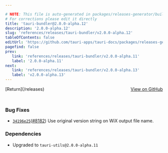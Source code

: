 ```yaml
---

# NOTE: This file is auto-generated in packages/releases-generator/build.ts
# For corrections please edit it directly
title: 'tauri-bundler@2.0.0-alpha.12'
description: '2.0.0-alpha.12'
slug: 'references/releases/tauri-bundler/v2.0.0-alpha.12'
tableOfContents: false
editUrl: 'https://github.com/tauri-apps/tauri-docs/packages/releases-generator/build.ts'
pagefind: false
prev:
   link: 'references/releases/tauri-bundler/v2.0.0-alpha.11'
   label: '2.0.0-alpha.11'
next:
   link: 'references/releases/tauri-bundler/v2.0.0-alpha.13'
   label: 'v2.0.0-alpha.13'
---
```


<div style="margin-bottom:3rem; display: flex; justify-content: space-between; align-items: center"><span>[Return](/releases)</span><span><a href="https://github.com/tauri-apps/tauri/releases/tag/tauri-bundler-v2.0.0-alpha.12">View on GitHub</a></span></div>

### Bug Fixes

- [`34196e25`](https://www.github.com/tauri-apps/tauri/commit/34196e25c4ca2362bdfe1cf4598082aca71fe0a0)([#8182](https://www.github.com/tauri-apps/tauri/pull/8182)) Use original version string on WiX output file name.

### Dependencies

- Upgraded to `tauri-utils@2.0.0-alpha.11`


